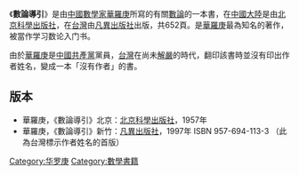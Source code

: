 《'''數論導引'''》是由[[中國|中國]][[數學家|數學家]][[華羅庚|華羅庚]]所寫的有關[[數論|數論]]的一本書，在[[中國大陸|中國大陸]]是由[[北京科學出版社|北京科學出版社]]，在[[台灣|台灣]]由[[凡異出版社|凡異出版社]]出版，共652頁。是[[華羅庚|華羅庚]]最為知名的著作，被當作学习数论入门书。

由於[[華羅庚|華羅庚]]是[[中國共產黨|中國共產黨]]黨員，[[台灣|台灣]]在尚未[[解嚴|解嚴]]的時代，翻印該書時並沒有印出作者姓名，變成一本「沒有作者」的書。

==版本==
*華羅庚，《數論導引》北京：[[北京科學出版社|北京科學出版社]]，1957年
*華羅庚，《數論導引》新竹：[[凡異出版社|凡異出版社]]，1997年 ISBN 957-694-113-3 （此為台灣標示作者姓名的首版）

{{math-stub}}
{{中国数学史}}
{{Authority control}}
[[Category:华罗庚|Category:华罗庚]]
[[Category:數學書籍|Category:數學書籍]]